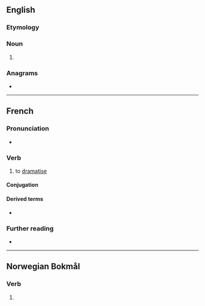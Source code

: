 ==English==

===Etymology===
{{suffix|en|dramatise|er|id2=agent noun}}

===Noun===
{{en-noun}}

# {{alt form|en|dramatizer}}

===Anagrams===
* {{anagrams|en|a=aadeimrrst|Ameritards}}

----

==French==

===Pronunciation===
* {{audio|fr|LL-Q150 (fra)-Lyokoï-dramatiser.wav|Audio}}

===Verb===
{{fr-verb}}

# to [[dramatise]]

====Conjugation====
{{fr-conj-auto}}

====Derived terms====
* {{l|fr|dramatisation}}

===Further reading===
* {{R:TLFi}}

----

==Norwegian Bokmål==

===Verb===
{{nb-verb-form}}

# {{imperative of|nb|dramatisere}}